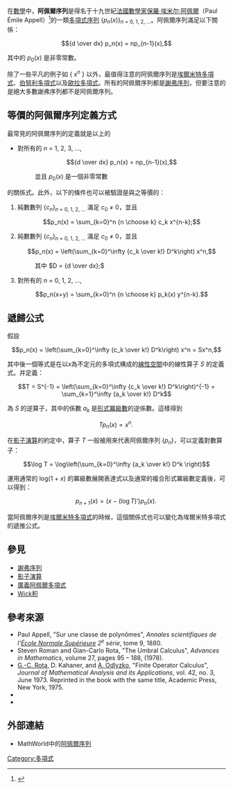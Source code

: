 在[[數學|數學]]中，'''阿佩爾序列'''是得名于十九世紀[[法國|法國]][[數學家|數學家]][[保羅·埃米尔·阿佩爾|保羅·埃米尔·阿佩爾]]（Paul Émile Appell）<ref>{{cite web | url = http://140.128.17.1/mkuo/2002%BC%C6%BE%C7%A5v/iv/19/france.htm | title = 十九世紀法國數學家 - 阿佩爾 | author = 郭宗琦 | publisher = 數學家辭典(p342), 湖北教育出版社 | accessdate = 2011-06-29 }}{{dead link|date=2018年5月 |bot=InternetArchiveBot |fix-attempted=yes }}</ref>的一類[[多項式序列|多項式序列]] {''p''<sub>''n''</sub>(''x'')}<sub>''n'' = 0, 1, 2, ...</sub>。阿佩爾序列滿足以下關係：
:<math>{d \over dx} p_n(x) = np_{n-1}(x),</math>

其中的 ''p''<sub>0</sub>(''x'') 是非零常數。

除了一些平凡的例子如 { ''x''<sup>''n''</sup> } 以外，最值得注意的阿佩爾序列是[[埃爾米特多項式|埃爾米特多項式]]、[[伯努利多項式|伯努利多項式]]以及[[歐拉多項式|歐拉多項式]]。所有的阿佩爾序列都是[[謝弗序列|謝弗序列]]，但要注意的是絕大多數謝弗序列都不是阿佩爾序列。

==等價的阿佩爾序列定義方式==
最常見的阿佩爾序列的定義就是以上的
* 對所有的 ''n'' = 1, 2, 3, ...,
*:<math>{d \over dx} p_n(x) = np_{n-1}(x),</math>
*:並且 ''p''<sub>0</sub>(''x'') 是一個非零常數
的關係式。此外，以下的條件也可以被驗證是與之等價的：

# 純數數列 {''c''<sub>''n''</sub>}<sub>''n'' = 0, 1, 2, ...</sub> 滿足 ''c''<sub>0</sub> ≠ 0，並且
#:<math>p_n(x) = \sum_{k=0}^n {n \choose k} c_k x^{n-k};</math>
# 純數數列 {''c''<sub>''n''</sub>}<sub>''n'' = 0, 1, 2, ...</sub> 滿足 ''c''<sub>0</sub> ≠ 0，並且
#:<math>p_n(x) = \left(\sum_{k=0}^\infty {c_k \over k!} D^k\right) x^n,</math>
#: 其中 <math>D = {d \over dx};</math>
# 對所有的 ''n'' = 0, 1, 2, ...,
#:<math>p_n(x+y) = \sum_{k=0}^n {n \choose k} p_k(x) y^{n-k}.</math>

==遞歸公式==
假設

:<math>p_n(x) = \left(\sum_{k=0}^\infty {c_k \over k!} D^k\right) x^n = Sx^n,</math>

其中後一個等式是在以''x''為不定元的多項式構成的[[線性空間|線性空間]]中的線性算子 ''S'' 的定義式。并定義：

:<math>T = S^{-1} = \left(\sum_{k=0}^\infty {c_k \over k!} D^k\right)^{-1} = \sum_{k=1}^\infty {a_k \over k!} D^k</math>

為 ''S'' 的逆算子，其中的係數 ''a''<sub>''k''</sub> 是[[形式冪級數|形式冪級數]]的逆係數。這樣得到

:<math>Tp_n(x) = x^n.\,</math>

在[[影子演算|影子演算]]的約定中，算子 ''T'' 一般被用來代表阿佩爾序列 {''p''<sub>''n''</sub>}，可以定義對數算子：

:<math>\log T = \log\left(\sum_{k=0}^\infty {a_k \over k!} D^k \right) </math>

運用通常的 log(1 + ''x'') 的冪級數展開表達式以及通常的複合形式冪級數定義後，可以得到：

:<math>p_{n+1}(x) = (x - (\log T)')p_n(x).\,</math>

當阿佩爾序列是[[埃爾米特多項式|埃爾米特多項式]]的時候，這個關係式也可以變化為埃爾米特多項式的遞推公式。

==參見==

* [[謝弗序列|謝弗序列]]
* [[影子演算|影子演算]]
* [[廣義阿佩爾多項式|廣義阿佩爾多項式]]
* [[Wick积|Wick积]]

==參考來源==
{{reflist}}

* Paul Appell, "Sur une classe de polynômes", ''Annales scientifiques de l'[[École_Normale_Supérieure|École Normale Supérieure]] 2<sup>e</sup> série'', tome 9, 1880.
* Steven Roman and Gian-Carlo Rota, "The Umbral Calculus", ''Advances in Mathematics'', volume 27, pages 95 – 188, (1978).
* [[Gian-Carlo_Rota|G.-C. Rota]], D. Kahaner, and [[Andrew_Odlyzko|A. Odlyzko]], "Finite Operator Calculus", ''Journal of Mathematical Analysis and its Applications'', vol. 42, no. 3, June 1973.  Reprinted in the book with the same title, Academic Press, New York, 1975.
* {{cite book | author=Steven Roman | title= The Umbral Calculus | publisher= [[Dover_Publications|Dover Publications]]}}
* {{cite book | author=Theodore Seio Chihara | title= An Introduction to Orthogonal Polynomials | publisher= Gordon and Breach, New York | year=1978 | isbn = 0-677-04150-0}}

==外部連結==
* MathWorld中的[http://mathworld.wolfram.com/AppellSequence.html 阿佩爾序列] {{Wayback|url=http://mathworld.wolfram.com/AppellSequence.html |date=20110629041310 }}{{en}}
 
[[Category:多項式|Category:多項式]]
